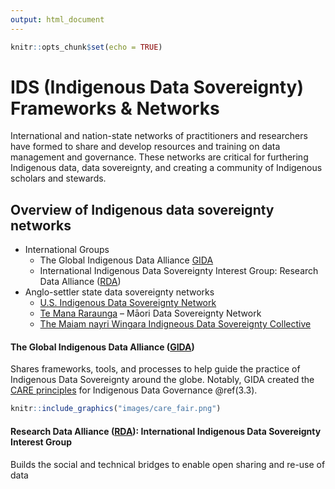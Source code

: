 ```yaml
---
output: html_document
---
```


```r
knitr::opts_chunk$set(echo = TRUE)
```

# IDS (Indigenous Data Sovereignty) Frameworks & Networks
International and nation-state networks of practitioners and researchers have formed to share and develop resources and training on data management and governance. These networks are critical for furthering Indigenous data, data sovereignty, and creating a community of Indigenous scholars and stewards.

## Overview of Indigenous data sovereignty networks {-}
- International Groups
  - The Global Indigenous Data Alliance [GIDA](https://www.gida-global.org/)
  - International Indigenous Data Sovereignty Interest Group: Research Data Alliance ([RDA](https://www.rd-alliance.org/groups/international-indigenous-data-sovereignty-ig))
- Anglo-settler state data sovereignty networks
  - [U.S. Indigenous Data Sovereignty Network](https://usindigenousdata.org/)
  - [Te Mana Raraunga](https://www.temanararaunga.maori.nz/) – Māori Data Sovereignty Network
  - [The Maiam nayri Wingara Indigneous Data Sovereignty Collective](https://www.maiamnayriwingara.org/)

#### The Global Indigenous Data Alliance ([GIDA](https://www.gida-global.org/)) {-}
Shares frameworks, tools, and processes to help guide the practice of Indigenous Data Sovereignty around the globe. Notably, GIDA created the [CARE principles](https://www.gida-global.org/care) for Indigenous Data Governance \@ref(3.3). 

```r

knitr::include_graphics("images/care_fair.png")


```


#### Research Data Alliance ([RDA](https://www.rd-alliance.org/groups/international-indigenous-data-sovereignty-ig)): International Indigenous Data Sovereignty Interest Group  {-} 
Builds the social and technical bridges to enable open sharing and re-use of data


